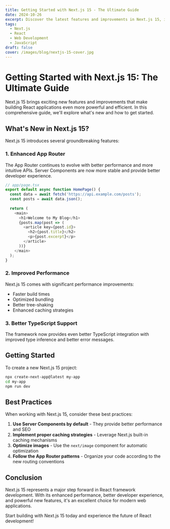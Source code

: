 ```yaml
---
title: Getting Started with Next.js 15 - The Ultimate Guide
date: 2024-10-26
excerpt: Discover the latest features and improvements in Next.js 15, including the new App Router, Server Components, and enhanced performance optimizations.
tags:
  - Next.js
  - React
  - Web Development
  - JavaScript
draft: false
cover: /images/blog/nextjs-15-cover.jpg
---
```


# Getting Started with Next.js 15: The Ultimate Guide

Next.js 15 brings exciting new features and improvements that make building React applications even more powerful and efficient. In this comprehensive guide, we'll explore what's new and how to get started.

## What's New in Next.js 15?

Next.js 15 introduces several groundbreaking features:

### 1. Enhanced App Router

The App Router continues to evolve with better performance and more intuitive APIs. Server Components are now more stable and provide better developer experience.

```typescript
// app/page.tsx
export default async function HomePage() {
  const data = await fetch('https://api.example.com/posts');
  const posts = await data.json();
  
  return (
    <main>
      <h1>Welcome to My Blog</h1>
      {posts.map(post => (
        <article key={post.id}>
          <h2>{post.title}</h2>
          <p>{post.excerpt}</p>
        </article>
      ))}
    </main>
  );
}
```

### 2. Improved Performance

Next.js 15 comes with significant performance improvements:

- Faster build times
- Optimized bundling
- Better tree-shaking
- Enhanced caching strategies

### 3. Better TypeScript Support

The framework now provides even better TypeScript integration with improved type inference and better error messages.

## Getting Started

To create a new Next.js 15 project:

```bash
npx create-next-app@latest my-app
cd my-app
npm run dev
```

## Best Practices

When working with Next.js 15, consider these best practices:

1. **Use Server Components by default** - They provide better performance and SEO
2. **Implement proper caching strategies** - Leverage Next.js built-in caching mechanisms
3. **Optimize images** - Use the `next/image` component for automatic optimization
4. **Follow the App Router patterns** - Organize your code according to the new routing conventions

## Conclusion

Next.js 15 represents a major step forward in React framework development. With its enhanced performance, better developer experience, and powerful new features, it's an excellent choice for modern web applications.

Start building with Next.js 15 today and experience the future of React development!